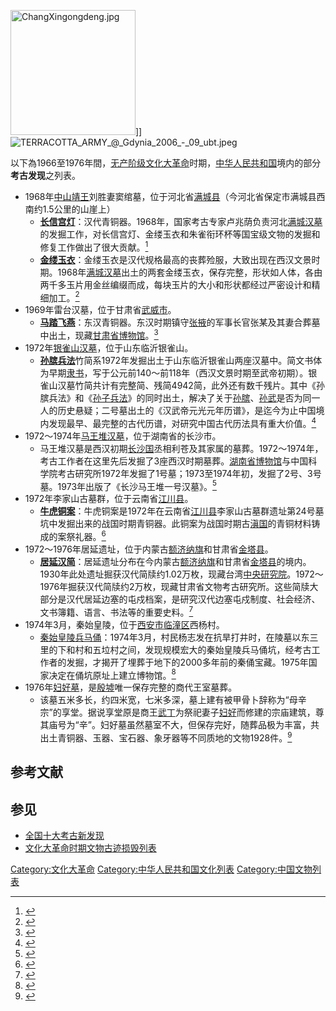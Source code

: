 [[File:ChangXingongdeng.jpg|200px]]]]
[[File:TERRACOTTA_ARMY_@_Gdynia_2006_-_09_ubt.jpeg|thumb]]

以下為1966至1976年間，[[无产阶级文化大革命|无产阶级文化大革命]]时期，[[中华人民共和国|中华人民共和国]]境内的部分'''考古发现'''之列表。
*1968年[[中山靖王|中山靖王]]刘胜妻窦绾墓，位于河北省[[满城县|满城县]]（今河北省保定市满城县西南约1.5公里的山崖上）
** '''[[长信宫灯|长信宫灯]]'''：汉代青铜器。1968年，国家考古专家卢兆荫负责河北[[满城汉墓|满城汉墓]]的发掘工作，对长信宫灯、金缕玉衣和朱雀衔环杯等国宝级文物的发掘和修复工作做出了很大贡献。<ref>{{Cite web |url=http://fc.c029.com/infoShow_352_38071.html |title=西汉长信宫灯文物出土过程 |access-date=2014-10-06 |archive-url=https://web.archive.org/web/20141010042235/http://fc.c029.com/infoShow_352_38071.html |archive-date=2014-10-10 |dead-url=yes }}</ref>
** '''[[金缕玉衣|金缕玉衣]]'''：金缕玉衣是汉代规格最高的丧葬殓服，大致出现在西汉文景时期。1968年[[满城汉墓|满城汉墓]]出土的两套金缕玉衣，保存完整，形状如人体，各由两千多玉片用金丝编缀而成，每块玉片的大小和形状都经过严密设计和精细加工。<ref>{{Cite web |url=http://dress.henanci.com/Pages/2012410104459.shtml |title=纪连海：揭开中国古代金缕玉衣的神秘面纱 |access-date=2014-10-06 |archive-url=https://web.archive.org/web/20141008184825/http://dress.henanci.com/Pages/2012410104459.shtml |archive-date=2014-10-08 |dead-url=yes }}</ref>
* 1969年雷台汉墓，位于甘肃省[[武威市|武威市]]。
**'''[[马踏飞燕|马踏飞燕]]'''：东汉青铜器。东汉时期镇守[[张掖|张掖]]的军事长官张某及其妻合葬墓中出土，现藏[[甘肃省博物馆|甘肃省博物馆]]。<ref>{{Cite web |url=http://www.yjldp.com/article-1299.html |title=武威财富园旅游资源 |access-date=2014-10-06 |archive-date=2017-03-03 |archive-url=https://web.archive.org/web/20170303201147/http://www.yjldp.com/article-1299.html |dead-url=no }}</ref>
*1972年[[银雀山汉墓|银雀山汉墓]]，位于山东临沂银雀山。
** '''[[孙膑兵法|孙膑兵法]]'''竹简系1972年发掘出土于山东临沂银雀山两座汉墓中。简文书体为早期[[隶书|隶书]]，写于公元前140～前118年（西汉文景时期至武帝初期）。银雀山汉墓竹简共计有完整简、残简4942简，此外还有数千残片。其中《孙膑兵法》和《[[孙子兵法|孙子兵法]]》的同时出土，解决了关于[[孙膑|孙膑]]、[[孙武|孙武]]是否为同一人的历史悬疑；二号墓出土的《汉武帝元光元年历谱》，是迄今为止中国境内发现最早、最完整的古代历谱，对研究中国古代历法具有重大价值。<ref>{{Cite web |url=http://native.cnr.cn/city/201212/t20121226_511647024_1.html |title=山东银雀山汉墓竹简发掘四十周年纪念封发行 |access-date=2014-10-06 |archive-date=2016-03-07 |archive-url=https://web.archive.org/web/20160307204009/http://native.cnr.cn/city/201212/t20121226_511647024_1.html |dead-url=no }}</ref>
* 1972～1974年[[马王堆汉墓|马王堆汉墓]]，位于湖南省的长沙市。
**马王堆汉墓是西汉初期[[长沙国|长沙国]]丞相利苍及其家属的墓葬。1972～1974年，考古工作者在这里先后发掘了3座西汉时期墓葬。[[湖南省博物馆|湖南省博物馆]]与中国科学院考古研究所1972年发掘了1号墓；1973至1974年初，发掘了2号、3号墓。1973年出版了《长沙马王堆一号汉墓》。<ref>{{Cite web |url=http://news.hunantv.com/x/z/gg/20081129/80547.html |title=马王堆汉墓概况 |access-date=2014-10-06 |archive-url=https://web.archive.org/web/20141008222631/http://news.hunantv.com/x/z/gg/20081129/80547.html |archive-date=2014-10-08 |dead-url=yes }}</ref>
* 1972年李家山古墓群，位于云南省[[江川县|江川县]]。
** '''[[牛虎铜案|牛虎铜案]]'''：牛虎铜案是1972年在云南省[[江川县|江川县]]李家山古墓群遗址第24号墓坑中发掘出来的战国时期青铜器。此铜案为战国时期古[[滇国|滇国]]的青铜材料铸成的案祭礼器。<ref>{{Cite web |url=http://www.linghang001.net/cul/wenhuachanye/shoucangjie/2014-08-07/4623.html |title=中国各大博物馆的镇馆之宝 |access-date=2014-10-06 |archive-date=2014-10-09 |archive-url=https://web.archive.org/web/20141009201445/http://www.linghang001.net/cul/wenhuachanye/shoucangjie/2014-08-07/4623.html |dead-url=no }}</ref>
* 1972～1976年居延遗址，位于内蒙古[[额济纳旗|额济纳旗]]和甘肃省[[金塔县|金塔县]]。
** '''[[居延汉简|居延汉简]]'''：居延遗址分布在今内蒙古[[额济纳旗|额济纳旗]]和甘肃省[[金塔县|金塔县]]的境内。1930年此处遗址掘获汉代简牍约1.02万枚，现藏台湾[[中央研究院|中央研究院]]。1972～1976年掘获汉代简牍约2万枚，现藏甘肃省文物考古研究所。这些简牍大部分是汉代居延边塞的屯戍档案，是研究汉代边塞屯戍制度、社会经济、文书簿籍、语言、书法等的重要史料。<ref>{{Cite web |url=http://news.xinhuanet.com/tech/2011-10/24/c_122192613.htm |title=内蒙古额济纳旗发现18处汉代烽燧遗址 |access-date=2014-10-06 |archive-date=2014-10-09 |archive-url=https://web.archive.org/web/20141009221459/http://news.xinhuanet.com/tech/2011-10/24/c_122192613.htm |dead-url=no }}</ref>
* 1974年3月，秦始皇陵，位于[[西安市|西安市]][[临潼区|临潼区]]西杨村。
** [[秦始皇陵兵马俑|秦始皇陵兵马俑]]：1974年3月，村民杨志发在抗旱打井时，在陵墓以东三里的下和村和五垃村之间，发现规模宏大的秦始皇陵兵马俑坑，经考古工作者的发掘，才揭开了埋葬于地下的2000多年前的秦俑宝藏。1975年国家决定在俑坑原址上建立博物馆。<ref>{{Cite web |url=http://www.cncn.com/xianlu/767002941092 |title=西安一日游康辉旅行社 |access-date=2014-10-06 |archive-date=2019-01-16 |archive-url=https://web.archive.org/web/20190116045817/https://www.cncn.com/xianlu/767002941092 |dead-url=no }}</ref>
*1976年[[妇好墓|妇好墓]]，是[[殷墟|殷墟]]唯一保存完整的商代王室墓葬。
**该墓五米多长，约四米宽，七米多深，墓上建有被甲骨卜辞称为“母辛宗”的享堂。据说享堂原是商王[[武丁|武丁]]为祭祀妻子[[妇好|妇好]]而修建的宗庙建筑，尊其庙号为“辛”。妇好墓虽然墓室不大，但保存完好，随葬品极为丰富，共出土青铜器、玉器、宝石器、象牙器等不同质地的文物1928件。<ref>{{Cite web |url=http://www.chinajsb.cn/gb/content/2010-01/11/content_298421.htm |title=文明的遗存——殷墟 |access-date=2014-10-06 |archive-date=2017-03-03 |archive-url=https://web.archive.org/web/20170303202302/http://www.chinajsb.cn/gb/content/2010-01/11/content_298421.htm |dead-url=no }}</ref>

== 参考文献 ==
{{Reflist|25em}}

== 参见 ==
{{Portal|中华人民共和国|中国文化遗产}}
* [[全国十大考古新发现|全国十大考古新发现]]
* [[文化大革命时期文物古迹损毁列表|文化大革命时期文物古迹损毁列表]]

[[Category:文化大革命|Category:文化大革命]]
[[Category:中华人民共和国文化列表|Category:中华人民共和国文化列表]]
[[Category:中国文物列表|Category:中国文物列表]]